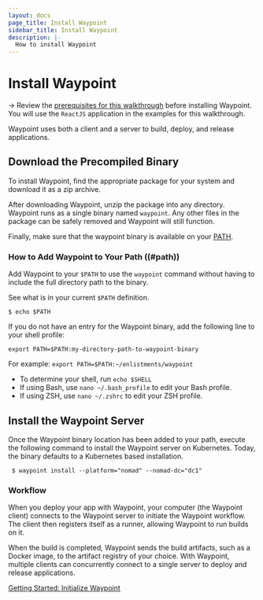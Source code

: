 ```yaml
---
layout: docs
page_title: Install Waypoint
sidebar_title: Install Waypoint
description: |-
  How to install Waypoint
---
```


# Install Waypoint

<!-- Make this a partial -->

-> Review the [prerequisites for this walkthrough](docs/getting-started/k8s-example-app/install-prereqs) before installing Waypoint.
You will use the `ReactJS` application in the examples for this walkthrough.

Waypoint uses both a client and a server to build, deploy, and release applications.

<!-- Make this a partial -->

## Download the Precompiled Binary

To install Waypoint, find the appropriate package for your system and download it as a zip archive.

After downloading Waypoint, unzip the package into any directory. Waypoint runs as a single binary named `waypoint`. Any other files in the package can be safely removed and Waypoint will still function.

Finally, make sure that the waypoint binary is available on your [PATH](#path).

### How to Add Waypoint to Your Path ((#path))

Add Waypoint to your `$PATH` to use the `waypoint` command without having to include the full directory path to the binary.

See what is in your current `$PATH` definition.

```shell
$ echo $PATH
```

If you do not have an entry for the Waypoint binary, add the following line to your shell profile:

`export PATH=$PATH:my-directory-path-to-waypoint-binary`

For example: `export PATH=$PATH:~/enlistments/waypoint`

- To determine your shell, run `echo $SHELL`
- If using Bash, use `nano ~/.bash_profile` to edit your Bash profile.
- If using ZSH, use `nano ~/.zshrc` to edit your ZSH profile.

## Install the Waypoint Server

Once the Waypoint binary location has been added to your path, execute the following command to install the Waypoint server on Kubernetes. Today, the binary defaults to a Kubernetes based installation.

```shell
 $ waypoint install --platform="nomad" --nomad-dc="dc1"
```

### Workflow

When you deploy your app with Waypoint, your computer (the Waypoint client) connects to the Waypoint server to initiate the Waypoint workflow. The client then registers itself as a runner, allowing Waypoint to run builds on it.

When the build is completed, Waypoint sends the build artifacts, such as a Docker image, to the artifact registry of your choice. With Waypoint, multiple clients can concurrently connect to a single server to deploy and release applications.

[Getting Started: Initialize Waypoint](/docs/getting-started/nomad-example-app/init-waypoint)
